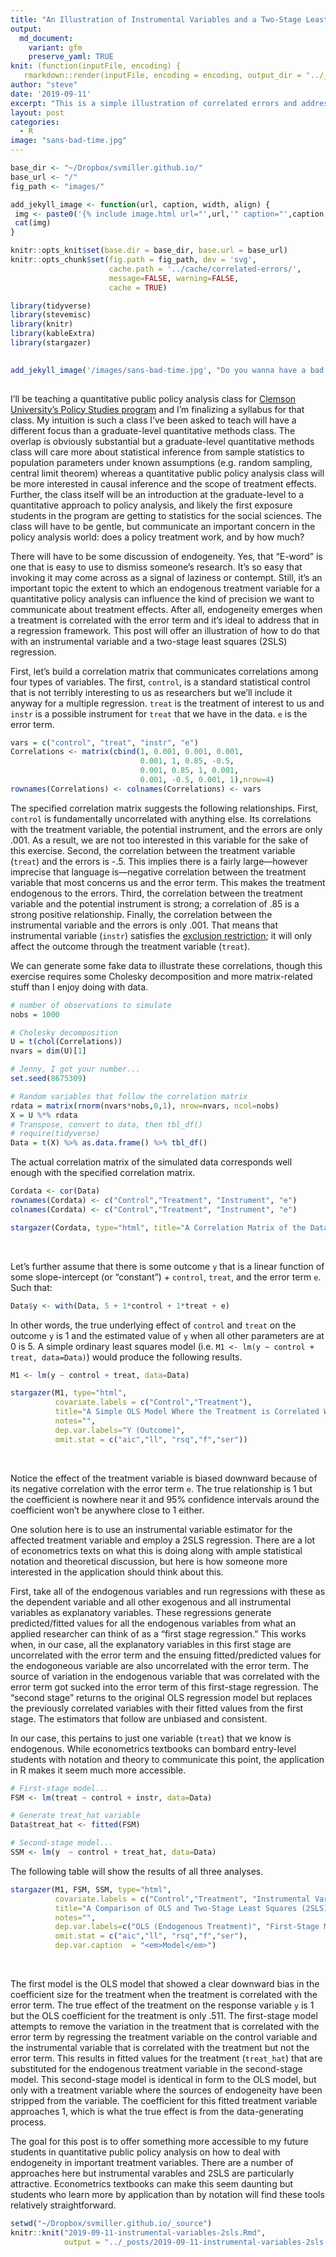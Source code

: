 ```yaml
---
title: "An Illustration of Instrumental Variables and a Two-Stage Least Squares (2SLS) Regression"
output:
  md_document:
    variant: gfm
    preserve_yaml: TRUE
knit: (function(inputFile, encoding) {
   rmarkdown::render(inputFile, encoding = encoding, output_dir = "../_posts") })
author: "steve"
date: '2019-09-11'
excerpt: "This is a simple illustration of correlated errors and addressing correlated errors with an instrumental variable and a two-stage least squares (2SLS) regression."
layout: post
categories:
  - R
image: "sans-bad-time.jpg"
---
```


```r

base_dir <- "~/Dropbox/svmiller.github.io/"
base_url <- "/"
fig_path <- "images/"

add_jekyll_image <- function(url, caption, width, align) {
 img <- paste0('{% include image.html url="',url,'" caption="',caption,'" width=',width,' align="',align,'" %}')
 cat(img)
}

knitr::opts_knit$set(base.dir = base_dir, base.url = base_url)
knitr::opts_chunk$set(fig.path = fig_path, dev = 'svg',
                      cache.path = '../cache/correlated-errors/',
                      message=FALSE, warning=FALSE,
                      cache = TRUE) 

library(tidyverse)
library(stevemisc)
library(knitr)
library(kableExtra)
library(stargazer)
 

```

```r
 
add_jekyll_image('/images/sans-bad-time.jpg', "Do you wanna have a bad time? 'Cause if your errors are correlated, you are REALLY not going to like what happens next. ", "400", "right")
 
```

I'll be teaching a quantitative public policy analysis class for [Clemson University's Policy Studies program](https://www.clemson.edu/cbshs/departments/political-science/academics/policy-studies/index.html) and I'm finalizing a syllabus for that class. My intuition is such a class I've been asked to teach will have a different focus than a graduate-level quantitative methods class. The overlap is obviously substantial but a graduate-level quantitative methods class will care more about statistical inference from sample statistics to population parameters under known assumptions (e.g. random sampling, central limit theorem) whereas a quantitative public policy analysis class will be more interested in causal inference and the scope of treatment effects. Further, the class itself will be an introduction at the graduate-level to a quantitative approach to policy analysis, and likely the first exposure students in the program are getting to statistics for the social sciences. The class will have to be gentle, but communicate an important concern in the policy analysis world: does a policy treatment work, and by how much?

There will have to be some discussion of endogeneity. Yes, that "E-word" is one that is easy to use to dismiss someone's research. It's so easy that invoking it may come across as a signal of laziness or contempt. Still, it's an important topic the extent to which an endogenous treatment variable for a quantitative policy analysis can influence the kind of precision we want to communicate about treatment effects. After all, endogeneity emerges when a treatment is correlated with the error term and it's ideal to address that in a regression framework. This post will offer an illustration of how to do that with an instrumental variable and a two-stage least squares (2SLS) regression.

First, let's build a correlation matrix that communicates correlations among four types of variables. The first, `control`, is a standard statistical control that is not terribly interesting to us as researchers but we'll include it anyway for a multiple regression. `treat` is the treatment of interest to us and `instr` is a possible instrument for `treat` that we have in the data. `e` is the error term.

```r

vars = c("control", "treat", "instr", "e")
Correlations <- matrix(cbind(1, 0.001, 0.001, 0.001,
                             0.001, 1, 0.85, -0.5,
                             0.001, 0.85, 1, 0.001,
                             0.001, -0.5, 0.001, 1),nrow=4)
rownames(Correlations) <- colnames(Correlations) <- vars
```

The specified correlation matrix suggests the following relationships. First, `control` is fundamentally uncorrelated with anything else. Its correlations with the treatment variable, the potential instrument, and the errors are only .001. As a result, we are not too interested in this variable for the sake of this exercise. Second, the correlation between the treatment variable (`treat`) and the errors is -.5. This implies there is a fairly large---however imprecise that language is---negative correlation between the treatment variable that most concerns us and the error term. This makes the treatment endogenous to the errors. Third, the correlation between the treatment variable and the potential instrument is strong; a correlation of .85 is a strong positive relationship. Finally, the correlation between the instrumental variable and the errors is only .001. That means that instrumental variable (`instr`) satisfies the [exclusion restriction](https://stats.stackexchange.com/questions/281323/instrumental-variable-exclusion-restriction); it will only affect the outcome through the treatment variable (`treat`).

We can generate some fake data to illustrate these correlations, though this exercise requires some Cholesky decomposition and more matrix-related stuff than I enjoy doing with data.

```r
# number of observations to simulate
nobs = 1000

# Cholesky decomposition
U = t(chol(Correlations))
nvars = dim(U)[1]

# Jenny, I got your number...
set.seed(8675309)

# Random variables that follow the correlation matrix
rdata = matrix(rnorm(nvars*nobs,0,1), nrow=nvars, ncol=nobs)
X = U %*% rdata
# Transpose, convert to data, then tbl_df()
# require(tidyverse)
Data = t(X) %>% as.data.frame() %>% tbl_df()

```

The actual correlation matrix of the simulated data corresponds well enough with the specified correlation matrix.

<div id="stargazer">
```r

Cordata <- cor(Data)
rownames(Cordata) <- c("Control","Treatment", "Instrument", "e")
colnames(Cordata) <- c("Control","Treatment", "Instrument", "e")

stargazer(Cordata, type="html", title="A Correlation Matrix of the Data")
```
<br /></div>

Let's further assume that there is some outcome `y` that is a linear function of some slope-intercept (or "constant") + `control`, `treat`, and the error term `e`. Such that:

```r
Data$y <- with(Data, 5 + 1*control + 1*treat + e)
```

In other words, the true underlying effect of `control` and `treat` on the outcome `y` is 1 and the estimated value of `y` when all other parameters are at 0 is 5. A simple ordinary least squares model (i.e. `M1 <- lm(y ~ control + treat, data=Data)`) would produce the following results.

<div id="stargazer">
```r
M1 <- lm(y ~ control + treat, data=Data)

stargazer(M1, type="html",
          covariate.labels = c("Control","Treatment"),
          title="A Simple OLS Model Where the Treatment is Correlated With the Errors",
          notes="",
          dep.var.labels="Y (Outcome)",
          omit.stat = c("aic","ll", "rsq","f","ser"))
```
<br /></div>

Notice the effect of the treatment variable is biased downward because of its negative correlation with the error term `e`. The true relationship is 1 but the coefficient is nowhere near it and 95% confidence intervals around the coefficient won't be anywhere close to 1 either.

One solution here is to use an instrumental variable estimator for the affected treatment variable and employ a 2SLS regression. There are a lot of econometrics texts on what this is doing along with ample statistical notation and theoretical discussion, but here is how someone more interested in the application should think about this.

First, take all of the endogenous variables and run regressions with these as the dependent variable and all other exogenous and all instrumental variables as explanatory variables. These regressions generate predicted/fitted values for all the endogenous variables from what an applied researcher can think of as a "first stage regression." This works when, in our case, all the explanatory variables in this first stage are uncorrelated with the error term and the ensuing fitted/predicted values for the endogoneous variable are also uncorrelated with the error term. The source of variation in the endogenous variable that was correlated with the error term got sucked into the error term of this first-stage regression. The "second stage" returns to the original OLS regression model but replaces the previously correlated variables with their fitted values from the first stage. The estimators that follow are unbiased and consistent.

In our case, this pertains to just one variable (`treat`) that we know is endogenous. While econometrics textbooks can bombard entry-level students with notation and theory to communicate this point, the application in R makes it seem much more accessible.

```r

# First-stage model...
FSM <- lm(treat ~ control + instr, data=Data)

# Generate treat_hat variable
Data$treat_hat <- fitted(FSM)

# Second-stage model...
SSM <- lm(y  ~ control + treat_hat, data=Data)

```

The following table will show the results of all three analyses. 

<div id="stargazer">
```r
stargazer(M1, FSM, SSM, type="html",
          covariate.labels = c("Control","Treatment", "Instrumental Variable", "Treatment (fitted values)"),
          title="A Comparison of OLS and Two-Stage Least Squares (2SLS) Regression",
          notes="",
          dep.var.labels=c("OLS (Endogenous Treatment)", "First-Stage Model", "Second-Stage Model"),
          omit.stat = c("aic","ll", "rsq","f","ser"),
          dep.var.caption  = "<em>Model</em>")
```
<br /></div>

The first model is the OLS model that showed a clear downward bias in the coefficient size for the treatment when the treatment is correlated with the error term. The true effect of the treatment on the response variable `y` is 1 but the OLS coefficient for the treatment is only .511. The first-stage model attempts to remove the variation in the treatment that is correlated with the error term by regressing the treatment variable on the control variable and the instrumental variable that is correlated with the treatment but not the error term. This results in fitted values for the treatment (`treat_hat`) that are substituted for the endogenous treatment variable in the second-stage model. This second-stage model is identical in form to the OLS model, but only with a treatment variable where the sources of endogeneity have been stripped from the variable. The coefficient for this fitted treatment variable approaches 1, which is what the true effect is from the data-generating process.

The goal for this post is to offer something more accessible to my future students in quantitative public policy analysis on how to deal with endogeneity in important treatment variables. There are a number of approaches here but instrumental varables and 2SLS are particularly attractive. Econometrics textbooks can make this seem daunting but students who learn more by application than by notation will find these tools relatively straightforward.

```r
setwd("~/Dropbox/svmiller.github.io/_source")
knitr::knit("2019-09-11-instrumental-variables-2sls.Rmd",
            output = "../_posts/2019-09-11-instrumental-variables-2sls.md")
```
